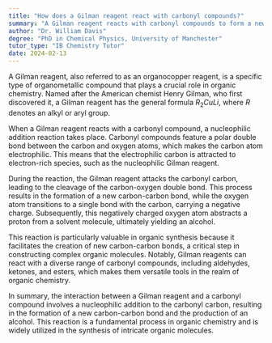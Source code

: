 ```yaml
---
title: "How does a Gilman reagent react with carbonyl compounds?"
summary: "A Gilman reagent reacts with carbonyl compounds to form a new carbon-carbon bond, resulting in an alcohol."
author: "Dr. William Davis"
degree: "PhD in Chemical Physics, University of Manchester"
tutor_type: "IB Chemistry Tutor"
date: 2024-02-13
---
```


A Gilman reagent, also referred to as an organocopper reagent, is a specific type of organometallic compound that plays a crucial role in organic chemistry. Named after the American chemist Henry Gilman, who first discovered it, a Gilman reagent has the general formula $R_2CuLi$, where $R$ denotes an alkyl or aryl group.

When a Gilman reagent reacts with a carbonyl compound, a nucleophilic addition reaction takes place. Carbonyl compounds feature a polar double bond between the carbon and oxygen atoms, which makes the carbon atom electrophilic. This means that the electrophilic carbon is attracted to electron-rich species, such as the nucleophilic Gilman reagent.

During the reaction, the Gilman reagent attacks the carbonyl carbon, leading to the cleavage of the carbon-oxygen double bond. This process results in the formation of a new carbon-carbon bond, while the oxygen atom transitions to a single bond with the carbon, carrying a negative charge. Subsequently, this negatively charged oxygen atom abstracts a proton from a solvent molecule, ultimately yielding an alcohol.

This reaction is particularly valuable in organic synthesis because it facilitates the creation of new carbon-carbon bonds, a critical step in constructing complex organic molecules. Notably, Gilman reagents can react with a diverse range of carbonyl compounds, including aldehydes, ketones, and esters, which makes them versatile tools in the realm of organic chemistry.

In summary, the interaction between a Gilman reagent and a carbonyl compound involves a nucleophilic addition to the carbonyl carbon, resulting in the formation of a new carbon-carbon bond and the production of an alcohol. This reaction is a fundamental process in organic chemistry and is widely utilized in the synthesis of intricate organic molecules.
    